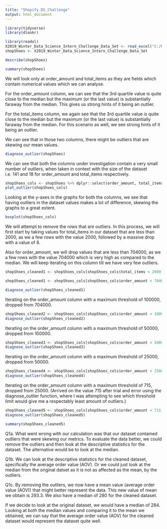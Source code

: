 ---
title: "Shopify_DS_Challenge"
output: html_document
---

```{r}
library(tidyverse)
library(dlookr)
```


```{r}
library(readxl)
X2019_Winter_Data_Science_Intern_Challenge_Data_Set <- read_excel("C:/Users/shaun/Downloads/2019 Winter Data Science Intern Challenge Data Set.xlsx")
shopShoes <- X2019_Winter_Data_Science_Intern_Challenge_Data_Set
```

```{r}
describe(shopShoes)
```

```{r}
summary(shopShoes)
```
We will look only at order_amount and total_items as they are fields which contain numerical values which we can analyse.

For the order_amount column, we can see that the 3rd quartile value is quite close to the median but the maximum (or the last value)
is substantially faraway from the median. This gives us strong hints of it being an outlier.

For the total_items column, we again see that the 3rd quartile value is quite close to the median but the maximum (or the last value)
is substantially faraway from the median. For this scenario as well, we see strong hints of it being an outlier.

We can see that in those two columns, there might be outliers that are skewing our mean values.

```{r}
diagnose_outlier(shopShoes)
```

We can see that both the columns under investigation contain a very small number of outliers, when taken in context with the size of the dataset i.e. 141 and 18 for order_amount and total_items respectively.

```{r}
shopShoes_cols <- shopShoes %>% dplyr::select(order_amount, total_items)
plot_outlier(shopShoes_cols)
```

Looking at the y-axes in the graphs for both the columns, we see that having outliers in the dataset values makes a lot
of difference, skewing the graphs to a great extent.


```{r}
boxplot(shopShoes_cols)
```

We will attempt to remove the rows that are outliers. In this process, we will first start by taking values
for total_items in our dataset that are less than 2000, as we a few rows with the value 2000, followed by a
massive drop with a value of 8.

Also for order_amount, we will drop values that are less than 704000, as we a few rows with the value 704000
which is very high as compared to the median. We will keep iterating on this column till we have very few outliers.

```{r}
shopShoes_cleaned1 <- shopShoes_cols[shopShoes_cols$total_items < 2000, ]

shopShoes_cleaned1 <- shopShoes_cols[shopShoes_cols$order_amount < 704000, ]
```

```{r}
diagnose_outlier(shopShoes_cleaned1)
```


Iterating on the order_amount column with a maximum threshold of 100000, dropped from 704000.

```{r}
shopShoes_cleaned2 <- shopShoes_cols[shopShoes_cols$order_amount < 100000, ]
diagnose_outlier(shopShoes_cleaned2)
```


Iterating on the order_amount column with a maximum threshold of 50000, dropped from 100000.

```{r}
shopShoes_cleaned3 <- shopShoes_cols[shopShoes_cols$order_amount < 50000, ]
diagnose_outlier(shopShoes_cleaned3)
```


Iterating on the order_amount column with a maximum threshold of 25000, dropped from 50000.

```{r}
shopShoes_cleaned4 <- shopShoes_cols[shopShoes_cols$order_amount < 25000, ]
diagnose_outlier(shopShoes_cleaned4)
```


Iterating on the order_amount column with a maximum threshold of 715, dropped from 25000.
(Arrived on the value 715 after trial and error using the diagnose_outlier function, where I was
attempting to see which threshold limit would give me a respectably least amount of outliers.)

```{r}
shopShoes_cleaned5 <- shopShoes_cols[shopShoes_cols$order_amount < 715, ]
diagnose_outlier(shopShoes_cleaned5)
```


```{r}
summary(shopShoes_cleaned5)
```

Q1a. 
What went wrong with our calculation was that our dataset contained outliers that were skewing our metrics.
To evaluate the data better, we could remove the outliers and then look at the descriptive statistics for the dataset.
The alternative would be to look at the median.

Q1b.
We can look at the descriptive statistics for the cleaned dataset, specifically the average order value (AOV).
Or we could just look at the median from the original datset as it is not as affected as the mean, by the outliers.

Q1c.
By removing the outliers, we now have a mean value (average order value (AOV)) that might better represent the 
data. This new value of mean we obtain is 293.3.
We also have a median of 280 for the cleaned dataset.

If we decide to look at the original dataset, we would have a median of 284.
Looking at both the median values and comparing it to the mean we obtained, we can say that the 
average order value (AOV) for the cleaned dataset would represent the dataset quite well.



